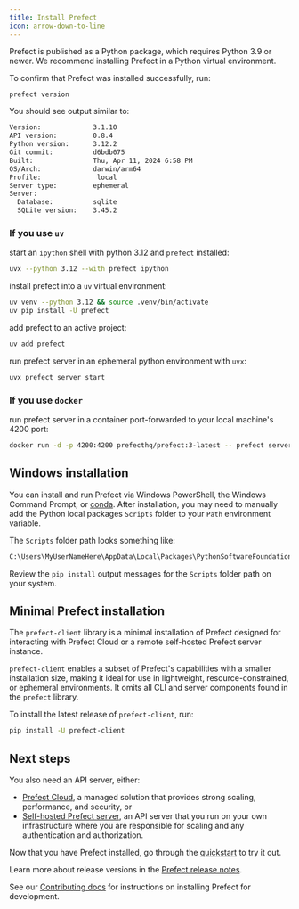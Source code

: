 ```yaml
---
title: Install Prefect 
icon: arrow-down-to-line
---
```



Prefect is published as a Python package, which requires Python 3.9 or newer. We recommend installing Prefect in a Python virtual environment. 

<Installation />

To confirm that Prefect was installed successfully, run:

```bash
prefect version
```

You should see output similar to:

```bash
Version:             3.1.10
API version:         0.8.4
Python version:      3.12.2
Git commit:          d6bdb075
Built:               Thu, Apr 11, 2024 6:58 PM
OS/Arch:             darwin/arm64
Profile:              local
Server type:         ephemeral
Server:
  Database:          sqlite
  SQLite version:    3.45.2
```

<Accordion title="More commands for power users">


### If you use `uv`

start an `ipython` shell with python 3.12 and `prefect` installed:

```bash
uvx --python 3.12 --with prefect ipython
```

install prefect into a `uv` virtual environment:

```bash
uv venv --python 3.12 && source .venv/bin/activate
uv pip install -U prefect
```

add prefect to an active project:

```bash
uv add prefect
```

run prefect server in an ephemeral python environment with `uvx`:

```bash
uvx prefect server start
```

### If you use `docker`

run prefect server in a container port-forwarded to your local machine's 4200 port:

```bash
docker run -d -p 4200:4200 prefecthq/prefect:3-latest -- prefect server start --host 0.0.0.0
```

</Accordion>

## Windows installation

You can install and run Prefect via Windows PowerShell, the Windows Command Prompt, or [conda](https://docs.conda.io/projects/conda/en/latest/user-guide/install/windows.html). After installation, you may need to manually add the Python local packages `Scripts` folder to your `Path` environment variable.

The `Scripts` folder path looks something like:

```bash
C:\Users\MyUserNameHere\AppData\Local\Packages\PythonSoftwareFoundation.Python.3.11_qbz5n2kfra8p0\LocalCache\local-packages\Python311\Scripts
```

Review the `pip install` output messages for the `Scripts` folder path on your system.

## Minimal Prefect installation

The `prefect-client` library is a minimal installation of Prefect designed for interacting with Prefect Cloud or a remote self-hosted Prefect server instance.

`prefect-client` enables a subset of Prefect's capabilities with a smaller installation size, making it ideal for use in lightweight, resource-constrained, or ephemeral environments.
It omits all CLI and server components found in the `prefect` library.

To install the latest release of `prefect-client`, run:

```bash
pip install -U prefect-client
```

## Next steps

You also need an API server, either:

* [Prefect Cloud](/v3/manage/cloud/), a managed solution that provides strong scaling, performance, and security, or
* [Self-hosted Prefect server](/v3/manage/server/), an API server that you run on your own infrastructure where you are responsible for scaling and any authentication and authorization.

Now that you have Prefect installed, go through the [quickstart](/v3/get-started/quickstart/) to try it out.

Learn more about release versions in the [Prefect release notes](https://github.com/PrefectHQ/prefect/releases).

See our [Contributing docs](/contribute/dev-contribute/) for instructions on installing Prefect for development.
